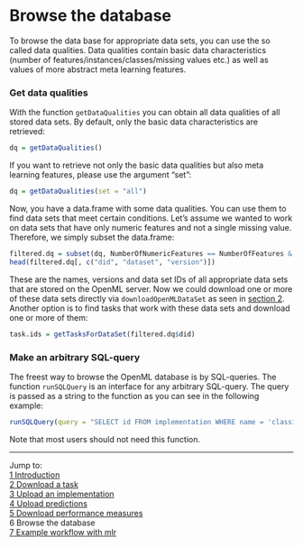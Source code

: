 Browse the database
===================

To browse the data base for appropriate data sets, you can use the so called data qualities. Data qualities contain basic data characteristics (number of features/instances/classes/missing values
etc.) as well as values of more abstract meta learning features. 

### Get data qualities
With the function `getDataQualities` you can obtain all data qualities of all stored data sets. 
By default, only the basic data characteristics are retrieved:
```r
dq = getDataQualities()
```

If you want to retrieve not only the basic data qualities but also meta learning features, 
please use the argument "set":
```r
dq = getDataQualities(set = "all")
```

Now, you have a data.frame with some data qualities. You can use them to find data sets that meet
certain conditions. Let's assume we wanted to work on data sets that have only numeric features and
not a single missing value. Therefore, we simply subset the data.frame:
```r
filtered.dq = subset(dq, NumberOfNumericFeatures == NumberOfFeatures & NumberOfMissingValues == 0)
head(filtered.dq[, c("did", "dataset", "version")])
```

These are the names, versions and data set IDs of all appropriate data sets that are stored on the 
OpenML server. Now we could download one or more of these data sets directly via
`downloadOpenMLDataSet` as seen in [section 2](2-Download-a-task.md). Another option is to find
tasks that work with these data sets and download one or more of them:
```r
task.ids = getTasksForDataSet(filtered.dq$did)
```

### Make an arbitrary SQL-query
The freest way to browse the OpenML database is by SQL-queries. The function `runSQLQuery` is 
an interface for any arbitrary SQL-query. The query is passed as a string to the function as 
you can see in the following example:
```r
runSQLQuery(query = "SELECT id FROM implementation WHERE name = 'classif.rpart'")
```

Note that most users should not need this function.

----------------------------------------------------------------------------------------------------
Jump to:   
[1 Introduction](1-Introduction.md)  
[2 Download a task](2-Download-a-task.md)  
[3 Upload an implementation](3-Upload-an-implementation.md)  
[4 Upload predictions](4-Upload-predictions.md)  
[5 Download performance measures](5-Download-performance-measures.md)  
6 Browse the database  
[7 Example workflow with mlr](7-Example-workflow-with-mlr.md)